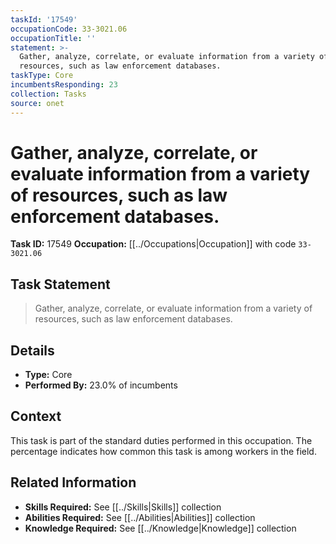 ```yaml
---
taskId: '17549'
occupationCode: 33-3021.06
occupationTitle: ''
statement: >-
  Gather, analyze, correlate, or evaluate information from a variety of
  resources, such as law enforcement databases.
taskType: Core
incumbentsResponding: 23
collection: Tasks
source: onet
---
```

# Gather, analyze, correlate, or evaluate information from a variety of resources, such as law enforcement databases.

**Task ID:** 17549
**Occupation:** [[../Occupations|Occupation]] with code `33-3021.06`

## Task Statement

> Gather, analyze, correlate, or evaluate information from a variety of resources, such as law enforcement databases.

## Details

- **Type:** Core
- **Performed By:** 23.0% of incumbents

## Context

This task is part of the standard duties performed in this occupation. The percentage indicates how common this task is among workers in the field.

## Related Information

- **Skills Required:** See [[../Skills|Skills]] collection
- **Abilities Required:** See [[../Abilities|Abilities]] collection
- **Knowledge Required:** See [[../Knowledge|Knowledge]] collection
